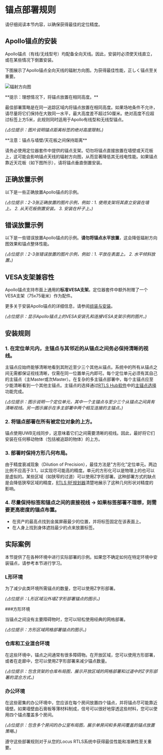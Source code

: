 
# 锚点部署规则

<Callout type="warning" emoji="⚠️">
  请仔细阅读本节内容，以确保获得最佳的定位精度。
</Callout>

## Apollo锚点的安装
Apollo锚点（有线/无线型号）均配备全向天线。因此，安装时必须使天线直立，或在某些情况下倒置安装。

下图展示了Apollo锚点全向天线的辐射方向图。为获得最佳性能，正しく锚点至关重要。

![辐射方向图](public/assets/photos/RadiationPattern.jpg)

<Callout type="info" emoji="✅">
  **提示：理想情况下，将锚点放置在相同高度。**
  
  最佳部署策略是在同一追踪区域内将锚点放置在相同高度。如果场地条件不允许，请尽量将它们保持在大致同一水平，最大高度差不超过50厘米。绝对高度不应超过标签上方5米，此规则同时适用于Apollo有线型和无线型锚点。
</Callout>

*(占位提示：图片说明锚点距离标签的绝对高度限制。)*

<Callout type="warning" emoji="✅">
  **注意：锚点与墙壁/天花板之间保持距离**
  
  请务必使用定位器套件中提供的锚点支架。切勿将锚点直接放置在墙壁或天花板上，这可能会影响锚点天线的辐射方向图，从而显著降低其无线电性能。如果锚点靠近天花板（如下图所示），请将锚点垂直倒置安装。
</Callout>

## 正确放置示例

以下是一些正确放置Apollo锚点的示例。

*(占位提示：2-3张正确放置的图片示例，例如：1. 使用支架将其直立安装在墙上。 2. 从天花板倒置安装。 3. 安装在杆子上。)*

## 错误放置示例

以下是一些错误放置Apollo锚点的示例。**请勿将锚点水平放置**，这会降低辐射方向图效果和锚点整体性能。

*(占位提示：2-3张错误放置的图片示例，例如：1. 平放在表面上。 2. 水平倾斜放置。)*

## VESA支架兼容性

Apollo锚点支持市面上通用的**标准VESA支架**。定位器套件中额外附赠了一个VESA支架（75x75毫米）作为配件。

更多关于安装Apollo锚点的详细信息，请参阅[组装与安装](../RtlsAnchors/AssemblyAndMounting)。

*(占位提示：显示Apollo锚点上的VESA安装孔和连接VESA支架示例的图片。)*

## 安装规则

### 1. 在定位单元内，主锚点与其邻近的从锚点之间务必保持清晰的视线。
主锚点应始终能够清晰地看到其附近至少三个其他从锚点。系统中的所有从锚点之间无需都保证视线清晰，仅需在同一位置单元内即可。每个定位单元必须有其自己的主锚点（主Master或次Master）。在复杂的多主锚点部署中，每个主锚点应至少能清晰看到一个其他主锚点。主锚点的选择通过[RTLS Hub软件](../RTLS_Hub/Documentation/RtlsHubOverview)中的[主锚点选择](../ProjectExecution/RTLSHubConfiguration/MasterAnchorSelection)功能完成。

*(占位提示：图示说明一个定位单元，其中一个主锚点与至少三个从锚点之间具有清晰视线。另一图示展示在多主部署中两个相互连接的主锚点。)*

### 2. 将锚点部署在所有被定位对象的上方。
锚点使用UWB无线同步，这意味着它们之间需要清晰的视线。因此，最好将它们安装在任何移动物体（包括被追踪的物体）的上方。

### 3. 部署时保持方形几何布局。
由于精度衰减现象（Dilution of Precision），最佳方法是"方形化"定位单元。两边比例不应高于3:1，以实现尽可能高的精度。单元的方形化可以是物理上的也可以是虚拟的。某些区域（如狭窄的过道）可以使用Z字形部署。这种部署方式的缺点是会降低狭窄区域的精度，[RTLS RF规划器](../RtlsRfPlanner/Overview)清楚地展示了这种几何形状对精度的影响。

### 4. 尽量保持标签和锚点之间的直接视线 → 如果标签部署不理想，则需要更高密度的锚点布置。
- 在资产的最高点找到金属屏蔽最少的位置，并将标签固定在该表面上。
- 在人身上找到身体遮挡最少的点来放置标签。

## 实际案例
本节提供了在各种环境中进行实际部署的示例。如果您不确定如何在特定环境中安装锚点，请参考本节进行学习。

### L形环境

为了减少此类环境所需锚点的数量，您可以使用Z字形部署。

*(占位提示：L形区域沿外墙Z字形部署锚点的图示。)*

###方形环境

当锚点之间没有主要障碍物时，您可以轻松使用经典的网格部署。

*(占位提示：方形区域网格部署锚点的图示。)*

### 仓库和工业混合环境

在这些环境中，锚点之间通常有很多障碍物。在开放区域，您可以使用方形部署，或者在走廊中，您可以使用Z字形部署来减少锚点数量。

*(占位提示：包含货架的仓库布局图，展示开放区域的网格部署和过道中的Z字形部署的混合方式。)*

### 办公环境

在这些密集的办公环境中，您应该在每个房间放置四个锚点，并将锚点尽可能靠近墙壁。如果墙壁由石膏板等薄材料制成，信号可以很好地穿透这些材料，您可以使用四个锚点覆盖多个房间。

*(占位提示：包含多个房间的办公室布局图，展示单房间和多房间覆盖的锚点放置策略。)*

遵守这些部署规则对于从您的Locus RTLS系统中获得最佳性能和准确性至关重要。